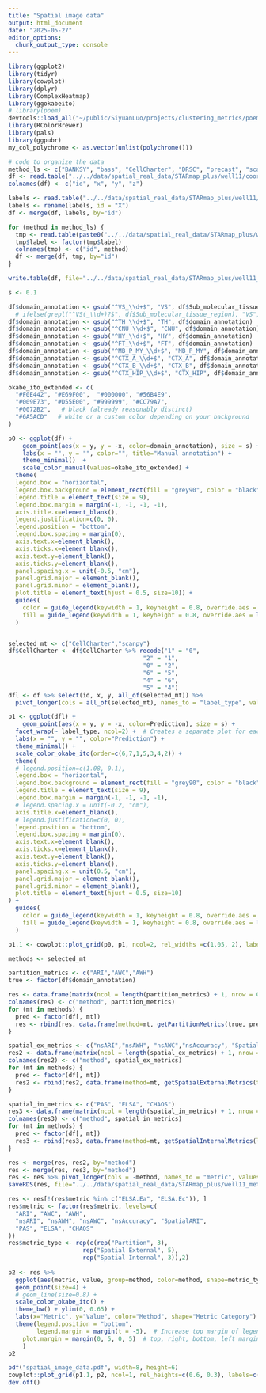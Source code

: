 ```yaml
---
title: "Spatial image data"
output: html_document
date: "2025-05-27"
editor_options: 
  chunk_output_type: console
---
```


```r
library(ggplot2)
library(tidyr)
library(cowplot)
library(dplyr)
library(ComplexHeatmap)
library(ggokabeito)
# library(poem)
devtools::load_all("~/public/SiyuanLuo/projects/clustering_metrics/poem")
library(RColorBrewer)
library(pals)
library(ggpubr)
my_col_polychrome <- as.vector(unlist(polychrome()))
```

```r
# code to organize the data
method_ls <- c("BANKSY", "bass", "CellCharter", "DRSC", "precast", "scanpy", "SEDR", "seurat", "SpaceFlow", "spaGCN", "STAGATE", "SCAN-IT")
df <- read.table("../../data/spatial_real_data/STARmap_plus/well11/coordinates.tsv", sep='\t', header=TRUE)
colnames(df) <- c("id", "x", "y", "z")

labels <- read.table("../../data/spatial_real_data/STARmap_plus/well11/labels.tsv", sep='\t', header=TRUE)
labels <- rename(labels, id = "X")
df <- merge(df, labels, by="id")

for (method in method_ls) {
  tmp <- read.table(paste0("../../data/spatial_real_data/STARmap_plus/well11/", method, "/config_default/domains.tsv") , sep='\t', header=TRUE)
  tmp$label <- factor(tmp$label)
  colnames(tmp) <- c("id", method)
  df <- merge(df, tmp, by="id")
}

write.table(df, file="../../data/spatial_real_data/STARmap_plus/well11_all_results.tsv", sep='\t', row.names=FALSE, quote=FALSE)
```

```r
s <- 0.1

df$domain_annotation <- gsub("^VS_\\d+$", "VS", df$Sub_molecular_tissue_region)
  # ifelse(grepl("^VS(_\\d+)?$", df$Sub_molecular_tissue_region), "VS", "others")
df$domain_annotation <- gsub("^TH_\\d+$", "TH", df$domain_annotation)
df$domain_annotation <- gsub("^CNU_\\d+$", "CNU", df$domain_annotation)
df$domain_annotation <- gsub("^HY_\\d+$", "HY", df$domain_annotation)
df$domain_annotation <- gsub("^FT_\\d+$", "FT", df$domain_annotation)
df$domain_annotation <- gsub("^MB_P_MY_\\d+$", "MB_P_MY", df$domain_annotation)
df$domain_annotation <- gsub("^CTX_A_\\d+$", "CTX_A", df$domain_annotation)
df$domain_annotation <- gsub("^CTX_B_\\d+$", "CTX_B", df$domain_annotation)
df$domain_annotation <- gsub("^CTX_HIP_\\d+$", "CTX_HIP", df$domain_annotation)

okabe_ito_extended <- c(
  "#F0E442", "#E69F00",  "#000000", "#56B4E9", 
  "#009E73", "#D55E00", "#999999", "#CC79A7", 
  "#0072B2",   # black (already reasonably distinct)
  "#6A5ACD"   # white or a custom color depending on your background
)

p0 <- ggplot(df) +
    geom_point(aes(x = y, y = -x, color=domain_annotation), size = s) +
    labs(x = "", y = "", color="", title="Manual annotation") +
    theme_minimal()  +
    scale_color_manual(values=okabe_ito_extended) +
  theme(
  legend.box = "horizontal",
  legend.box.background = element_rect(fill = "grey90", color = "black", size = 0.1),
  legend.title = element_text(size = 9),
  legend.box.margin = margin(-1, -1, -1, -1),
  axis.title.x=element_blank(),
  legend.justification=c(0, 0),
  legend.position = "bottom",
  legend.box.spacing = margin(0),
  axis.text.x=element_blank(),
  axis.ticks.x=element_blank(),
  axis.text.y=element_blank(),
  axis.ticks.y=element_blank(),
  panel.spacing.x = unit(-0.5, "cm"),
  panel.grid.major = element_blank(), 
  panel.grid.minor = element_blank(),
  plot.title = element_text(hjust = 0.5, size=10)) +
  guides(
    color = guide_legend(keywidth = 1, keyheight = 0.8, override.aes = list(size = 3)), 
    fill = guide_legend(keywidth = 1, keyheight = 0.8, override.aes = list(size = 3))
  )


selected_mt <- c("CellCharter","scanpy")
df$CellCharter <- df$CellCharter %>% recode("1" = "0",
                                      "2" = "1",
                                      "0" = "2",
                                      "6" = "5",
                                      "4" = "6",
                                      "5" = "4")
dfl <- df %>% select(id, x, y, all_of(selected_mt)) %>%
  pivot_longer(cols = all_of(selected_mt), names_to = "label_type", values_to = "Prediction")

p1 <- ggplot(dfl) +
    geom_point(aes(x = y, y = -x, color=Prediction), size = s) +
  facet_wrap(~ label_type, ncol=2) +  # Creates a separate plot for each label_type
  labs(x = "", y = "", color="Prediction") +
  theme_minimal() +
  scale_color_okabe_ito(order=c(6,7,1,5,3,4,2)) +
  theme(
  # legend.position=c(1.08, 0.1),
  legend.box = "horizontal",
  legend.box.background = element_rect(fill = "grey90", color = "black", size = 0.1),
  legend.title = element_text(size = 9),
  legend.box.margin = margin(-1, -1, -1, -1),
  # legend.spacing.x = unit(-0.2, "cm"),
  axis.title.x=element_blank(),
  # legend.justification=c(0, 0),
  legend.position = "bottom",
  legend.box.spacing = margin(0),
  axis.text.x=element_blank(),
  axis.ticks.x=element_blank(),
  axis.text.y=element_blank(),
  axis.ticks.y=element_blank(),
  panel.spacing.x = unit(0.5, "cm"),
  panel.grid.major = element_blank(), 
  panel.grid.minor = element_blank(),
  plot.title = element_text(hjust = 0.5, size=10)
) +
  guides(
    color = guide_legend(keywidth = 1, keyheight = 0.8, override.aes = list(size = 3)), 
    fill = guide_legend(keywidth = 1, keyheight = 0.8, override.aes = list(size = 3))
  )
```

```r
p1.1 <- cowplot::plot_grid(p0, p1, ncol=2, rel_widths =c(1.05, 2), labels=c("",""))
```

```r
methods <- selected_mt

partition_metrics <- c("ARI","AWC","AWH")
true <- factor(df$domain_annotation)

res <- data.frame(matrix(ncol = length(partition_metrics) + 1, nrow = 0))
colnames(res) <- c("method", partition_metrics)
for (mt in methods) {
  pred <- factor(df[, mt])
  res <- rbind(res, data.frame(method=mt, getPartitionMetrics(true, pred, metrics=partition_metrics, level="dataset")))
}

spatial_ex_metrics <- c("nsARI","nsAWH", "nsAWC","nsAccuracy", "SpatialARI")
res2 <- data.frame(matrix(ncol = length(spatial_ex_metrics) + 1, nrow = 0))
colnames(res2) <- c("method", spatial_ex_metrics)
for (mt in methods) {
  pred <- factor(df[, mt])
  res2 <- rbind(res2, data.frame(method=mt, getSpatialExternalMetrics(true=true, pred=pred, location=df[, c("x","y")], level="dataset", metrics=spatial_ex_metrics, lowMemory=TRUE)))
}

spatial_in_metrics <- c("PAS", "ELSA", "CHAOS")
res3 <- data.frame(matrix(ncol = length(spatial_in_metrics) + 1, nrow = 0))
colnames(res3) <- c("method", spatial_in_metrics)
for (mt in methods) {
  pred <- factor(df[, mt])
  res3 <- rbind(res3, data.frame(method=mt, getSpatialInternalMetrics(labels=pred, location=df[, c("x","y")], k=6, level="dataset", metrics=spatial_in_metrics)))
}

res <- merge(res, res2, by="method")
res <- merge(res, res3, by="method")
res <- res %>% pivot_longer(cols = -method, names_to = "metric", values_to = "value")
saveRDS(res, file="../../data/spatial_real_data/STARmap_plus/well11_metric_results.RDS")
```

```r
res <- res[!(res$metric %in% c("ELSA.Ea", "ELSA.Ec")), ]
res$metric <- factor(res$metric, levels=c(
  "ARI", "AWC", "AWH", 
  "nsARI", "nsAWH", "nsAWC", "nsAccuracy", "SpatialARI",
  "PAS", "ELSA", "CHAOS"
))
res$metric_type <- rep(c(rep("Partition", 3), 
                     rep("Spatial External", 5), 
                     rep("Spatial Internal", 3)),2)
  
p2 <- res %>%
  ggplot(aes(metric, value, group=method, color=method, shape=metric_type)) +
  geom_point(size=4) + 
  # geom_line(size=0.8) +
  scale_color_okabe_ito() +
  theme_bw() + ylim(0, 0.65) +
  labs(x="Metric", y="Value", color="Method", shape="Metric Category") +
  theme(legend.position = "bottom",
        legend.margin = margin(t = -5),  # Increase top margin of legend (space above it)
    plot.margin = margin(0, 5, 0, 5)  # top, right, bottom, left margins around plot
    )
p2
```

```r
pdf("spatial_image_data.pdf", width=8, height=6)
cowplot::plot_grid(p1.1, p2, ncol=1, rel_heights=c(0.6, 0.3), labels=c("a","b"))
dev.off()
```

